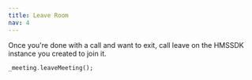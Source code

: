 ```yaml
---
title: Leave Room
nav: 4
---
```


Once you're done with a call and want to exit, call leave on the HMSSDK instance you created to join it.

```dart
_meeting.leaveMeeting();
```
